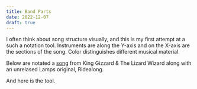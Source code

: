 ```yaml
---
title: Band Parts
date: 2022-12-07
draft: true
---
```



I often think about song structure visually, and this is my first attempt at a such a notation tool.
Instruments are along the Y-axis and on the X-axis are the sections of the song. Color distinguishes
different musical material.

Below are notated a [song](https://open.spotify.com/track/4FAxHgFeG23Igvx8jvBUtB?si=e99611e92deb4768)
from King Gizzard & The Lizard Wizard along with an unrelased Lamps original, Ridealong.

<BandParts dataFile="boogieman_sam" />

<BandParts dataFile="ridealong" />

And here is the tool.

<BandParts />
